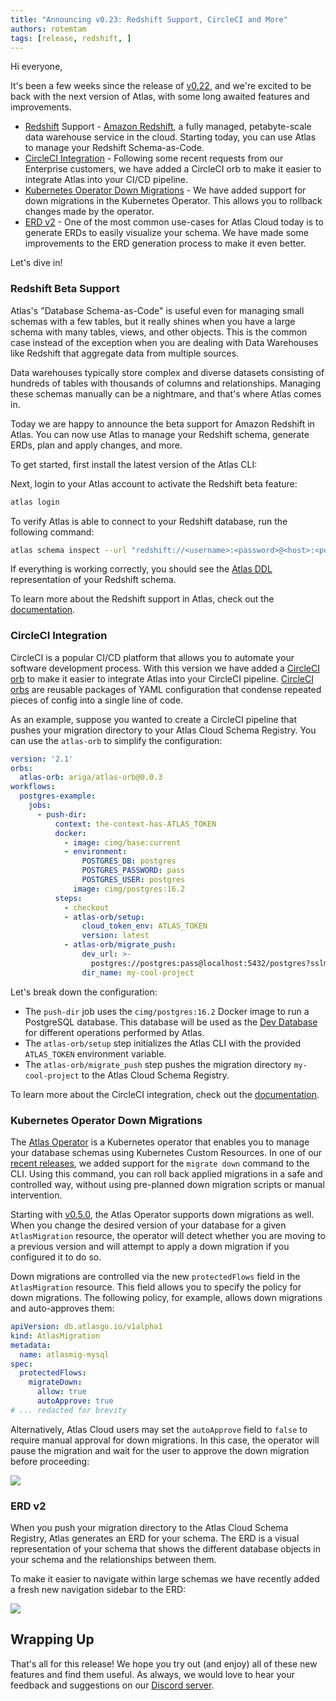 ```yaml
---
title: "Announcing v0.23: Redshift Support, CircleCI and More"
authors: rotemtam
tags: [release, redshift, ]
---
```



Hi everyone,

It's been a few weeks since the release of [v0.22](https://github.com/ariga/atlas/releases/tag/v0.22.0), and we're
excited to be back with the next version of Atlas, with some long awaited features and improvements.

* [Redshift](#redshift-support) Support - [Amazon Redshift](https://aws.amazon.com/redshift/), a fully managed, petabyte-scale data
  warehouse service in the cloud.  Starting today, you can use Atlas to manage your Redshift Schema-as-Code.
* [CircleCI Integration](#circleci-integration) - Following some recent requests from our Enterprise customers, we have
  added a CircleCI orb to make it easier to integrate Atlas into your CI/CD pipeline.
* [Kubernetes Operator Down Migrations](#kubernetes-operator-down-migrations) - We have added support for down migrations
  in the Kubernetes Operator.  This allows you to rollback changes made by the operator.
* [ERD v2](#erd-v2) - One of the most common use-cases for Atlas Cloud today is to generate ERDs to easily visualize your schema.
  We have made some improvements to the ERD generation process to make it even better.

Let's dive in!

### Redshift Beta Support

Atlas's "Database Schema-as-Code" is useful even for managing small schemas with a few tables, but it really shines when
you have a large schema with many tables, views, and other objects.  This is the common case instead of the exception
when you are dealing with Data Warehouses like Redshift that aggregate data from multiple sources.

Data warehouses typically store complex and diverse datasets consisting of hundreds of tables with thousands of columns
and relationships.  Managing these schemas manually can be a nightmare, and that's where Atlas comes in.

Today we are happy to announce the beta support for Amazon Redshift in Atlas.  You can now use Atlas to manage your
Redshift schema, generate ERDs, plan and apply changes, and more.

To get started, first install the latest version of the Atlas CLI:

<InstallationInstructions/>

Next, login to your Atlas account to activate the Redshift beta feature:

```bash
atlas login
```

To verify Atlas is able to connect to your Redshift database, run the following command:

```bash
atlas schema inspect --url "redshift://<username>:<password>@<host>:<port>/<database>?search_path=<schema>"
```

If everything is working correctly, you should see the [Atlas DDL](/atlas-schema/hcl) representation of your Redshift schema.

To learn more about the Redshift support in Atlas, check out the [documentation](/docs/redshift).

### CircleCI Integration

CircleCI is a popular CI/CD platform that allows you to automate your software development process.  With this version
we have added a [CircleCI orb](https://circleci.com/developer/orbs/orb/ariga/atlas-orb) to make it easier to integrate
Atlas into your CircleCI pipeline.  [CircleCI orbs](https://circleci.com/orbs/) are reusable packages of
YAML configuration that condense repeated pieces of config into a single line of code.

As an example, suppose you wanted to create a CircleCI pipeline that pushes your migration directory to your Atlas Cloud
Schema Registry.  You can use the `atlas-orb` to simplify the configuration:

```yaml
version: '2.1'
orbs:
  atlas-orb: ariga/atlas-orb@0.0.3
workflows:
  postgres-example:
    jobs:
      - push-dir:
          context: the-context-has-ATLAS_TOKEN
          docker:
            - image: cimg/base:current
            - environment:
                POSTGRES_DB: postgres
                POSTGRES_PASSWORD: pass
                POSTGRES_USER: postgres
              image: cimg/postgres:16.2
          steps:
            - checkout
            - atlas-orb/setup:
                cloud_token_env: ATLAS_TOKEN
                version: latest
            - atlas-orb/migrate_push:
                dev_url: >-
                  postgres://postgres:pass@localhost:5432/postgres?sslmode=disable
                dir_name: my-cool-project
```

Let's break down the configuration:
* The `push-dir` job uses the `cimg/postgres:16.2` Docker image to run a PostgreSQL database.
  This database will be used as the [Dev Database](/concepts/dev-database) for different operations
  performed by Atlas.
* The `atlas-orb/setup` step initializes the Atlas CLI with the provided `ATLAS_TOKEN` environment variable.
* The `atlas-orb/migrate_push` step pushes the migration directory `my-cool-project` to the Atlas Cloud Schema Registry.

To learn more about the CircleCI integration, check out the [documentation](/docs/circleci).

### Kubernetes Operator Down Migrations

The [Atlas Operator](/integration/kubernetes/operator) is a Kubernetes operator that enables you to manage your database
schemas using Kubernetes Custom Resources.  In one of our [recent releases](/blog/2024/04/01/migrate-down), we added
support for the `migrate down` command to the CLI. Using this command, you can roll back applied migrations
in a safe and controlled way, without using pre-planned down migration scripts or manual intervention.

Starting with [v0.5.0](https://github.com/ariga/atlas-operator/releases/tag/v0.5.0), the Atlas Operator supports
down migrations as well. When you change the desired version of your database for a given `AtlasMigration` resource, the operator
will detect whether you are moving to a previous version and will attempt to apply a down migration if you configured it
to do so.

Down migrations are controlled via the new `protectedFlows` field in the `AtlasMigration` resource.  This field allows you
to specify the policy for down migrations. The following policy, for example, allows down migrations and auto-approves them:

```yaml
apiVersion: db.atlasgo.io/v1alpha1
kind: AtlasMigration
metadata:
  name: atlasmig-mysql
spec:
  protectedFlows:
    migrateDown:
      allow: true
      autoApprove: true
# ... redacted for brevity
```

Alternatively, Atlas Cloud users may set the `autoApprove` field to `false` to require manual approval for down migrations.
In this case, the operator will pause the migration and wait for the user to approve the down migration before proceeding:

![](https://atlasgo.io/uploads/versioned/require-approval.png)

### ERD v2

When you push your migration directory to the Atlas Cloud Schema Registry, Atlas generates an ERD for your schema.
The ERD is a visual representation of your schema that shows the different database objects in your schema and the
relationships between them.

To make it easier to navigate within large schemas we have recently added a fresh new navigation sidebar to the ERD:

![](https://atlasgo.io/uploads/blog/v0.23/erd-sidebar.png)

## Wrapping Up

That's all for this release! We hope you try out (and enjoy) all of these new features and find them useful.
As always, we would love to hear your feedback and suggestions on our [Discord server](https://discord.com/invite/zZ6sWVg6NT).
